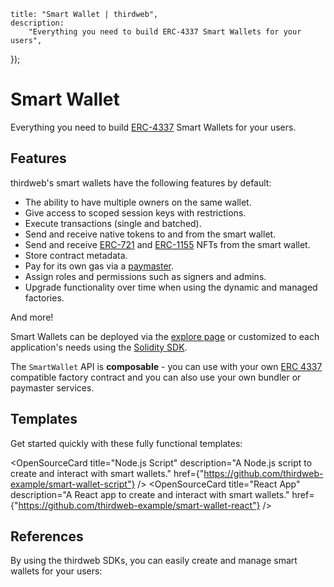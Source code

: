 
	title: "Smart Wallet | thirdweb",
	description:
		"Everything you need to build ERC-4337 Smart Wallets for your users",
});

# Smart Wallet

Everything you need to build [ERC-4337](https://eips.ethereum.org/EIPS/eip-4337) Smart Wallets for your users.

## Features

thirdweb's smart wallets have the following features by default:

- The ability to have multiple owners on the same wallet.
- Give access to scoped session keys with restrictions.
- Execute transactions (single and batched).
- Send and receive native tokens to and from the smart wallet.
- Send and receive [ERC-721](/contracts/build/extensions/erc-721/ERC721) and [ERC-1155](/contracts/build/extensions/erc-1155/ERC1155) NFTs from the smart wallet.
- Store contract metadata.
- Pay for its own gas via a [paymaster](/wallets/smart-wallet/how-it-works#paymaster).
- Assign roles and permissions such as signers and admins.
- Upgrade functionality over time when using the dynamic and managed factories.

And more!

Smart Wallets can be deployed via the [explore page](https://thirdweb.com/explore) or customized to each application's needs using the [Solidity SDK](/contracts/build/overview).

The `SmartWallet` API is **composable** - you can use with your own [ERC 4337](https://eips.ethereum.org/EIPS/eip-4337) compatible factory contract and you can also use your own bundler or paymaster services.

## Templates

Get started quickly with these fully functional templates:

<OpenSourceCard
	title="Node.js Script"
	description="A Node.js script to create and interact with smart wallets."
	href={"https://github.com/thirdweb-example/smart-wallet-script"}
/>
<OpenSourceCard
	title="React App"
	description="A React app to create and interact with smart wallets."
	href={"https://github.com/thirdweb-example/smart-wallet-react"}
/>

## References

By using the thirdweb SDKs, you can easily create and manage smart wallets for your users:

<Grid>
	<SDKCard href="/react/latest" title="React" icon={ReactIcon} />
	<SDKCard href="/react-native/latest" title="React Native" icon={ReactIcon} />
	<SDKCard href="/typescript/latest" title="TypeScript" icon={TypeScriptIcon} />
	<SDKCard href="/unity" title="Unity" icon={UnityIcon} />
</Grid>
